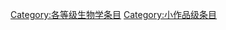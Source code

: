{{catmore1|[[Wikipedia:生物学专题|Wikipedia:生物学专题]]}}
{{Wikipedia category}}
{{emptycat}}
{{Articles by Quality|topic=生物学|project=生物学|format=toc}}

[[Category:各等级生物学条目|Category:各等级生物学条目]]
[[Category:小作品级条目|Category:小作品级条目]]
